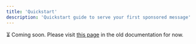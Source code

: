 ```yaml
---
title: 'Quickstart'
description: 'Quickstart guide to serve your first sponsored message'
---
```


⏳ Coming soon. Please visit [this page](https://www.thrads.ai/publishers-documentation) in the old documentation for now.
